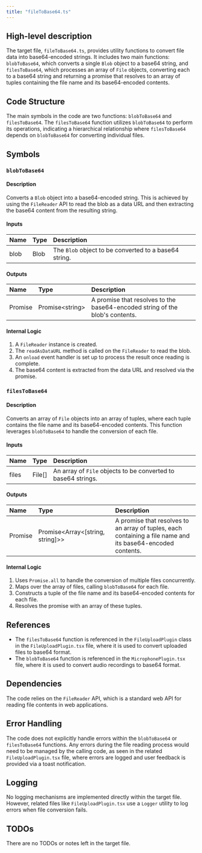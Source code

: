 ```yaml
---
title: "fileToBase64.ts"
---
```


## High-level description

The target file, `fileToBase64.ts`, provides utility functions to convert file data into base64-encoded strings. It includes two main functions: `blobToBase64`, which converts a single `Blob` object to a base64 string, and `filesToBase64`, which processes an array of `File` objects, converting each to a base64 string and returning a promise that resolves to an array of tuples containing the file name and its base64-encoded contents.

## Code Structure

The main symbols in the code are two functions: `blobToBase64` and `filesToBase64`. The `filesToBase64` function utilizes `blobToBase64` to perform its operations, indicating a hierarchical relationship where `filesToBase64` depends on `blobToBase64` for converting individual files.

## Symbols

### `blobToBase64`
#### Description
Converts a `Blob` object into a base64-encoded string. This is achieved by using the `FileReader` API to read the blob as a data URL and then extracting the base64 content from the resulting string.

#### Inputs
| Name | Type | Description |
|:-----|:-----|:------------|
| blob | Blob | The `Blob` object to be converted to a base64 string. |

#### Outputs
| Name | Type | Description |
|:-----|:-----|:------------|
| Promise | Promise&lt;string&gt; | A promise that resolves to the base64-encoded string of the blob's contents. |

#### Internal Logic
1. A `FileReader` instance is created.
2. The `readAsDataURL` method is called on the `FileReader` to read the blob.
3. An `onload` event handler is set up to process the result once reading is complete.
4. The base64 content is extracted from the data URL and resolved via the promise.

### `filesToBase64`
#### Description
Converts an array of `File` objects into an array of tuples, where each tuple contains the file name and its base64-encoded contents. This function leverages `blobToBase64` to handle the conversion of each file.

#### Inputs
| Name | Type | Description |
|:-----|:-----|:------------|
| files | File[] | An array of `File` objects to be converted to base64 strings. |

#### Outputs
| Name | Type | Description |
|:-----|:-----|:------------|
| Promise | Promise&lt;Array&lt;[string, string]&gt;&gt; | A promise that resolves to an array of tuples, each containing a file name and its base64-encoded contents. |

#### Internal Logic
1. Uses `Promise.all` to handle the conversion of multiple files concurrently.
2. Maps over the array of files, calling `blobToBase64` for each file.
3. Constructs a tuple of the file name and its base64-encoded contents for each file.
4. Resolves the promise with an array of these tuples.

## References

- The `filesToBase64` function is referenced in the `FileUploadPlugin` class in the `FileUploadPlugin.tsx` file, where it is used to convert uploaded files to base64 format.
- The `blobToBase64` function is referenced in the `MicrophonePlugin.tsx` file, where it is used to convert audio recordings to base64 format.

## Dependencies

The code relies on the `FileReader` API, which is a standard web API for reading file contents in web applications.

## Error Handling

The code does not explicitly handle errors within the `blobToBase64` or `filesToBase64` functions. Any errors during the file reading process would need to be managed by the calling code, as seen in the related `FileUploadPlugin.tsx` file, where errors are logged and user feedback is provided via a toast notification.

## Logging

No logging mechanisms are implemented directly within the target file. However, related files like `FileUploadPlugin.tsx` use a `Logger` utility to log errors when file conversion fails.

## TODOs

There are no TODOs or notes left in the target file.